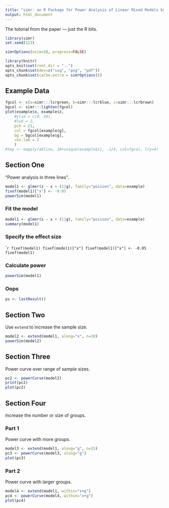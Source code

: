 ```yaml
---
title: "simr: an R Package for Power Analysis of Linear Mixed Models by Simulation"
output: html_document
---
```


The tutorial from the paper --- just the R bits.

```r
library(simr)
set.seed(123)
```

```r
simrOptions(nsim=50, progress=FALSE)
```

```r
library(knitr)
opts_knit$set(root.dir = "..")
opts_chunk$set(dev=c("svg", "png", "pdf"))
opts_chunk$set(cache.extra = simrOptions())
```

## Example Data

```r
fgcol <- c(a=simr:::lcrgreen, b=simr:::lcrblue, c=simr:::lcrbrown)
bgcol <- simr:::lighten(fgcol)
plot(example$x, example$z,
    #ylim = c(0, 20),
    #lwd = 2,
    pch = 21,
    col = fgcol[example$g],
    bg = bgcol[example$g],
    cex.lab = 2
    )
#tmp <- mapply(abline, 10+unique(example$z), -1/4, col=fgcol, lty=4)
```

## Section One

"Power analysis in three lines".

```r
model1 <- glmer(z ~ x + (1|g), family="poisson", data=example)
fixef(model1)["x"] <- -0.05
powerSim(model1)
```

### Fit the model

```r
model1 <- glmer(z ~ x + (1|g), family="poisson", data=example)
summary(model1)
```

### Specify the effect size

````r
fixef(model1)
fixef(model1)["x"]
fixef(model1)["x"] <- -0.05
fixef(model1)
```

### Calculate power

```r
powerSim(model1)
```

### Oops

```r
ps <- lastResult()
```

## Section Two

Use `extend` to increase the sample size.

```r
model2 <- extend(model1, along="x", n=20)
powerSim(model2)
```

## Section Three

Power curve over range of sample sizes.

```r
pc2 <- powerCurve(model2)
print(pc2)
plot(pc2)
```

## Section Four

Increase the number or size of groups.

### Part 1

Power curve with more groups.

```r
model3 <- extend(model1, along="g", n=15)
pc3 <- powerCurve(model3, along="g")
plot(pc3)
```

### Part 2

Power curve with larger groups.

```r
model4 <- extend(model1, within="x+g")
pc4 <- powerCurve(model4, within="x+g")
plot(pc4)
```